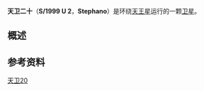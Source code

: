 {{Infobox planet
| name = 天卫二十(Stephano)
| adjectives = Stephanonian
| image = [[File:Stephano_-_Uranus_moon.jpg|250px]]
| caption = 天卫二十（圈记）
| discovery = yes
| discoverer =
  {{plainlist |
* John J. Kavelaars
* Brett J. Gladman
* [[马修·霍尔曼|马修·霍尔曼]]
* Jean-Marc Petit
* Hans Scholl
  }}
| discovered = July 18, 1999
| mean_orbit_radius = 8,004,000 km{{sfn|Sheppard|Jewitt|Kleyna|2005|p=523|loc=Table 3}}<ref name="JPL" />
| eccentricity = 0.2292<ref name="JPL" />
| period = 677.37 d
| inclination = <!-- 123.26° （对天王星赤道）<br /> 144.103° （对拉普拉斯平面） <br /> --> 141.81°<!-- what is this? Sheppard has 144 not 141 for the mean inclination to the ecliptic --> （对黄道）,144°{{sfn|Sheppard|Jewitt|Kleyna|2005|p=523|loc=Table 3}}
| satellite_of = [[天王星|天王星]]
| physical_characteristics = yes
| mean_radius = 16 km ''（估计）''{{refn|name=Sheppard et al. 2005 radius/albedo}}
| surface_area = ~3,000 km<sup>2</sup> ''（估计）''
| volume = ~20,000 km<sup>3</sup> ''（估计）''
| mass = ~2.2{{e|16}}  [[kilogram|kg]] ''（估计）''
| surface_grav = ~0.0041 m/s<sup>2</sup> ''（估计）''
| escape_velocity = ~0.013 km/s ''（估计）''
| density = ~1.3 g/cm<sup>3</sup> ''（推测）''
| rotation = ?
| axial_tilt = ?
| albedo = 0.04 ''（推测）''{{refn|name=Sheppard et al. 2005 radius/albedo}}
| single_temperature = ~65 [[Kelvin|K]] ''（估计）''
}}

'''天卫二十'''（'''S/1999 U 2'''，'''Stephano'''）是环绕[[天王星|天王星]]运行的一颗[[卫星|卫星]]。
{{Clearleft}}
== 概述 ==
==参考资料==
{{reflist
| refs =

<ref name="JPL">{{cite web
| last = Yeomans
| first = Donald K.
| date = 2007-06-28
| title = Planetary Satellite Mean Orbital Parameters
| publisher = JPL/NASA
| url = http://ssd.jpl.nasa.gov/?sat_elem#uranus
| accessdate = 2008-01-19
| archive-date = 2020-05-18
| archive-url = https://web.archive.org/web/20200518082657/https://ssd.jpl.nasa.gov/?sat_elem#uranus
| dead-url = no
}}</ref>

<ref name="Sheppard et al. 2005 radius/albedo">
{{harvnb|Sheppard|Jewitt|Kleyna|2005|p=523|loc=Table 3 ... r<sup>i</sup> (km) ... 16 ... <sup>i</sup> Radius of satellite assuming a geometric albedo of 0.04}}.
</ref>
}}


{{天王星卫星}}


{{衛星小作品}}

[[Category:天王星的卫星|天卫20]]